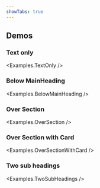 ```yaml
---
showTabs: true
---
```



## Demos

### Text only

<Examples.TextOnly />

### Below MainHeading

<Examples.BelowMainHeading />

### Over Section

<Examples.OverSection />

### Over Section with Card

<Examples.OverSectionWithCard />

### Two sub headings

<Examples.TwoSubHeadings />
